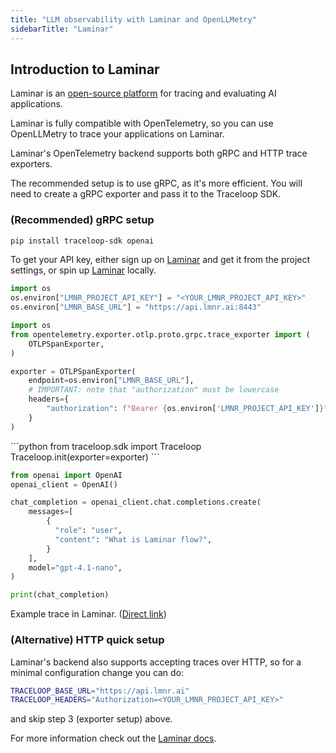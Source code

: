 ```yaml
---
title: "LLM observability with Laminar and OpenLLMetry"
sidebarTitle: "Laminar"
---
```


## Introduction to Laminar

Laminar is an [open-source platform](https://github.com/lmnr-ai/lmnr) for tracing and evaluating AI applications.

Laminar is fully compatible with OpenTelemetry, so you can use OpenLLMetry to trace your applications on Laminar.

Laminar's OpenTelemetry backend supports both gRPC and HTTP trace exporters.

The recommended setup is to use gRPC, as it's more efficient. You will need to create a gRPC exporter and pass it to the Traceloop SDK.

### (Recommended) gRPC setup

<Steps>
<Step title="Install dependencies">

```bash
pip install traceloop-sdk openai
```

</Step>
<Step title="Set up environment variables">

To get your API key, either sign up on [Laminar](https://lmnr.ai) and get it from the project settings,
or spin up [Laminar](https://github.com/lmnr-ai/lmnr) locally.


```python
import os
os.environ["LMNR_PROJECT_API_KEY"] = "<YOUR_LMNR_PROJECT_API_KEY>"
os.environ["LMNR_BASE_URL"] = "https://api.lmnr.ai:8443"
```
</Step>
<Step title="Initialize the OpenTelemetry gRPC exporter">

```python
import os
from opentelemetry.exporter.otlp.proto.grpc.trace_exporter import (
    OTLPSpanExporter,
)

exporter = OTLPSpanExporter(
    endpoint=os.environ["LMNR_BASE_URL"],
    # IMPORTANT: note that "authorization" must be lowercase
    headers={
        "authorization": f"Bearer {os.environ['LMNR_PROJECT_API_KEY']}"
    }
)
```
</Step>
<Step title="Initialize the Traceloop SDK">
```python
from traceloop.sdk import Traceloop
Traceloop.init(exporter=exporter)
```
</Step>
<Step title="Run your application">

```python
from openai import OpenAI
openai_client = OpenAI()

chat_completion = openai_client.chat.completions.create(
    messages=[
        {
          "role": "user",
          "content": "What is Laminar flow?",
        }
    ],
    model="gpt-4.1-nano",
)

print(chat_completion)
```
</Step>
<Step title="Example trace in Laminar">

Example trace in Laminar. ([Direct link](https://www.lmnr.ai/shared/traces/af09c6ee-ec63-1cce-674c-86bd43d62683))

</Step>
</Steps>

### (Alternative) HTTP quick setup

Laminar's backend also supports accepting traces over HTTP, so for a minimal configuration change you can do:

```bash
TRACELOOP_BASE_URL="https://api.lmnr.ai"
TRACELOOP_HEADERS="Authorization=<YOUR_LMNR_PROJECT_API_KEY>"
```

and skip step 3 (exporter setup) above.

For more information check out the [Laminar docs](https://docs.lmnr.ai/).

